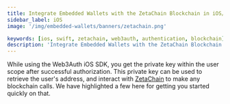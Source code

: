 ```yaml
---
title: Integrate Embedded Wallets with the ZetaChain Blockchain in iOS/Swift Applications
sidebar_label: iOS
image: '/img/embedded-wallets/banners/zetachain.png'

keywords: [ios, swift, zetachain, web3auth, authentication, blockchain]
description: 'Integrate Embedded Wallets with the ZetaChain Blockchain in iOS/Swift Applications | Embedded Wallets'
---
```



<SEO
  title="Integrate Embedded Wallets with the ZetaChain Blockchain in iOS/Swift Applications"
  description="Integrate Embedded Wallets with the ZetaChain Blockchain in iOS/Swift Applications | Embedded Wallets"
  image="https://docs.metamask.io/img/embedded-wallets/banners/zetachain.png"
  slug="/embedded-wallets/connect-blockchain/evm/zetachain/ios"
/>

While using the Web3Auth iOS SDK, you get the private key within the user scope after successful authorization. This private key can be used to retrieve the user's address, and interact with [ZetaChain](https://www.zetachain.com/) to make any blockchain calls. We have highlighted a few here for getting you started quickly on that.

<EVMInteraction />
